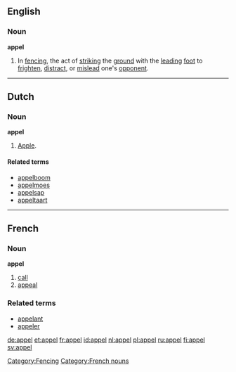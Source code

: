 {{see|appèl}}

==English==

===Noun===
'''appel'''

# In [[fencing]], the act of [[strike|striking]] the [[ground]] with the [[lead]]ing [[foot]] to [[frighten]], [[distract]], or [[mislead]] one's [[opponent]].
[[Category:Fencing]]

----
==Dutch==

===Noun===
{{nl-noun-2p|appels|appelen|appeltje}}
'''appel''' {{m}}
# [[apple|Apple]].

====Related terms====
* [[appelboom]]
* [[appelmoes]]
* [[appelsap]]
* [[appeltaart]]

----

==French==

===Noun===
'''appel''' {{m}}
# [[call]]
# [[appeal]]

===Related terms===
* [[appelant]]
* [[appeler]]

[[Category:French nouns]]

[[de:appel]]
[[et:appel]]
[[fr:appel]]
[[id:appel]]
[[nl:appel]]
[[pl:appel]]
[[ru:appel]]
[[fi:appel]]
[[sv:appel]]